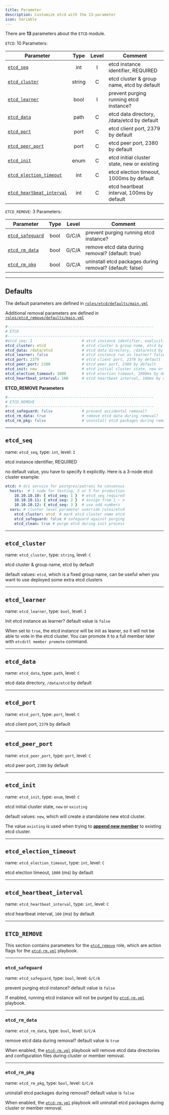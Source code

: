 ```yaml
---
title: Parameter
description: Customize etcd with the 13-parameter
icon: Variable
---
```


There are **13** parameters about the `ETCD` module.

`ETCD`: 10 Parameters:

| Parameter                                             |  Type  | Level | Comment                                      |
|-------------------------------------------------------|:------:|:-----:|----------------------------------------------|
| [`etcd_seq`](#etcd_seq)                               |  int   |   I   | etcd instance identifier, REQUIRED           |
| [`etcd_cluster`](#etcd_cluster)                       | string |   C   | etcd cluster & group name, etcd by default   |
| [`etcd_learner`](#etcd_learner)                       |  bool  |   I   | prevent purging running etcd instance?       |
| [`etcd_data`](#etcd_data)                             |  path  |   C   | etcd data directory, /data/etcd by default   |
| [`etcd_port`](#etcd_port)                             |  port  |   C   | etcd client port, 2379 by default            |
| [`etcd_peer_port`](#etcd_peer_port)                   |  port  |   C   | etcd peer port, 2380 by default              |
| [`etcd_init`](#etcd_init)                             |  enum  |   C   | etcd initial cluster state, new or existing  |
| [`etcd_election_timeout`](#etcd_election_timeout)     |  int   |   C   | etcd election timeout, 1000ms by default     |
| [`etcd_heartbeat_interval`](#etcd_heartbeat_interval) |  int   |   C   | etcd heartbeat interval, 100ms by default    |

`ETCD_REMOVE`: 3 Parameters:

| Parameter                           | Type | Level | Comment                                                  |
|-------------------------------------|:----:|:-----:|----------------------------------------------------------|
| [`etcd_safeguard`](#etcd_safeguard) | bool | G/C/A | prevent purging running etcd instance?                   |
| [`etcd_rm_data`](#etcd_rm_data)     | bool | G/C/A | remove etcd data during removal? (default: true)         |
| [`etcd_rm_pkg`](#etcd_rm_pkg)       | bool | G/C/A | uninstall etcd packages during removal? (default: false) |




------

## Defaults

The default parameters are defined in [`roles/etcd/defaults/main.yml`](https://github.com/pgsty/pigsty/blob/main/roles/etcd/defaults/main.yml)

Additional removal parameters are defined in [`roles/etcd_remove/defaults/main.yml`](https://github.com/pgsty/pigsty/blob/main/roles/etcd_remove/defaults/main.yml)

```yaml
#-----------------------------------------------------------------
# ETCD
#-----------------------------------------------------------------
#etcd_seq: 1                      # etcd instance identifier, explicitly required
etcd_cluster: etcd                # etcd cluster & group name, etcd by default
etcd_data: /data/etcd             # etcd data directory, /data/etcd by default
etcd_learner: false               # etcd instance run as learner? false by default
etcd_port: 2379                   # etcd client port, 2379 by default
etcd_peer_port: 2380              # etcd peer port, 2380 by default
etcd_init: new                    # etcd initial cluster state, new or existing
etcd_election_timeout: 1000       # etcd election timeout, 1000ms by default
etcd_heartbeat_interval: 100      # etcd heartbeat interval, 100ms by default
```

**ETCD_REMOVE Parameters**

```yaml
#-----------------------------------------------------------------
# ETCD_REMOVE
#-----------------------------------------------------------------
etcd_safeguard: false             # prevent accidental removal?
etcd_rm_data: true                # remove etcd data during removal?
etcd_rm_pkg: false                # uninstall etcd packages during removal?
```

------

## `etcd_seq`

name: `etcd_seq`, type: `int`, level: `I`

etcd instance identifier, REQUIRED

no default value, you have to specify it explicitly. Here is a 3-node etcd cluster example:

```yaml
etcd: # dcs service for postgres/patroni ha consensus
  hosts:  # 1 node for testing, 3 or 5 for production
    10.10.10.10: { etcd_seq: 1 }  # etcd_seq required
    10.10.10.11: { etcd_seq: 2 }  # assign from 1 ~ n
    10.10.10.12: { etcd_seq: 3 }  # use odd numbers
  vars: # cluster level parameter override roles/etcd
    etcd_cluster: etcd  # mark etcd cluster name etcd
    etcd_safeguard: false # safeguard against purging
    etcd_clean: true # purge etcd during init process
```

------

## `etcd_cluster`

name: `etcd_cluster`, type: `string`, level: `C`

etcd cluster & group name, etcd by default

default values: `etcd`, which is a fixed group name, can be useful when you want to use deployed some extra etcd clusters



------

## `etcd_learner`

name: `etcd_learner`, type: `bool`, level: `I`

Init etcd instance as learner? default value is `false`

When set to `true`, the etcd instance will be init as leaner, so it will not be able to vote in the etcd cluster.
You can promote it to a full member later with `etcdctl member promote` command.




------

## `etcd_data`

name: `etcd_data`, type: `path`, level: `C`

etcd data directory, `/data/etcd` by default

------

## `etcd_port`

name: `etcd_port`, type: `port`, level: `C`

etcd client port, `2379` by default

------

## `etcd_peer_port`

name: `etcd_peer_port`, type: `port`, level: `C`

etcd peer port, `2380` by default

------

## `etcd_init`

name: `etcd_init`, type: `enum`, level: `C`

etcd initial cluster state, `new` or `existing`

default values: `new`, which will create a standalone new etcd cluster.

The value `existing` is used when trying to [**append new member**](/etcd/admin/#append-member) to existing etcd cluster.

------

## `etcd_election_timeout`

name: `etcd_election_timeout`, type: `int`, level: `C`

etcd election timeout, `1000` (ms) by default

------

## `etcd_heartbeat_interval`

name: `etcd_heartbeat_interval`, type: `int`, level: `C`

etcd heartbeat interval, `100` (ms) by default


------

## `ETCD_REMOVE`

This section contains parameters for the [`etcd_remove`](https://github.com/pgsty/pigsty/blob/main/roles/etcd_remove/defaults/main.yml) role,
which are action flags for the [`etcd-rm.yml`](/etcd/playbook/#etcd-rmyml) playbook.

------

### `etcd_safeguard`

name: `etcd_safeguard`, type: `bool`, level: `G/C/A`

prevent purging etcd instance? default value is `false`

If enabled, running etcd instance will not be purged by [`etcd-rm.yml`](/etcd/playbook/#etcd-rmyml) playbook.


------

### `etcd_rm_data`

name: `etcd_rm_data`, type: `bool`, level: `G/C/A`

remove etcd data during removal? default value is `true`

When enabled, the [`etcd-rm.yml`](/etcd/playbook/#etcd-rmyml) playbook will remove etcd data directories and configuration files during cluster or member removal.

------

### `etcd_rm_pkg`

name: `etcd_rm_pkg`, type: `bool`, level: `G/C/A`

uninstall etcd packages during removal? default value is `false`

When enabled, the [`etcd-rm.yml`](/etcd/playbook/#etcd-rmyml) playbook will uninstall etcd packages during cluster or member removal.